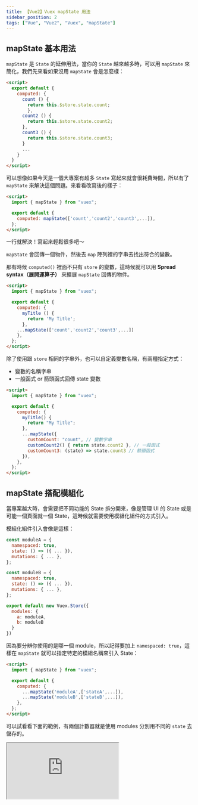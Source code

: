 ```yaml
---
title: 【Vue2】Vuex mapState 用法
sidebar_position: 2
tags: ["Vue", "Vue2", "Vuex", "mapState"]
---
```


## mapState 基本用法

`mapState` 是 `State` 的延伸用法，當你的 `State` 越來越多時，可以用 `mapState` 來簡化，我們先來看如果沒用 `mapState` 會是怎麼樣：

```html title=App.vue
<script>
  export default {
    computed: {
      count () {
        return this.$store.state.count;
        },
      count2 () {
        return this.$store.state.count2;
      },
      count3 () {
        return this.$store.state.count3;
      }
      ...
    }
  }
</script>
```

可以想像如果今天是一個大專案有超多 `State` 寫起來就會很耗費時間，所以有了 `mapState` 來解決這個問題。來看看改寫後的樣子：

```html title=App.vue
<script>
  import { mapState } from "vuex";

  export default {
    computed: mapState(['count','count2','count3',...]),
  };
</script>
```

一行就解決！寫起來輕鬆很多吧～

`mapState` 會回傳一個物件，然後去 `map` 陣列裡的字串去找出符合的變數。

那有時候 `computed()` 裡面不只有 `store` 的變數，這時候就可以用 **Spread syntax（展開運算子）** 來擴展 `mapState` 回傳的物件。

```html title=App.vue
<script>
  import { mapState } from "vuex";

  export default {
    computed: {
      myTitle () {
        return 'My Title';
      },
    ...mapState(['count','count2','count3',...])
    },
  };
</script>
```

除了使用跟 `store` 相同的字串外，也可以自定義變數名稱，有兩種指定方式：

- 變數的名稱字串
- 一般函式 or 箭頭函式回傳 state 變數

```html {10-14} title=App.vue
<script>
  import { mapState } from "vuex";

  export default {
    computed: {
      myTitle() {
        return "My Title";
      },
      ...mapState({
        customCount: "count", // 變數字串
        customCount2() { return state.count2 }, // 一般函式
        customCount3: (state) => state.count3 // 箭頭函式
      }),
    },
  };
</script>
```

## mapState 搭配模組化

當專案越大時，會需要把不同功能的 State 拆分開來，像是管理 UI 的 State 或是可能一個頁面就一個 State，這時候就需要使用模組化組件的方式引入。

模組化組件引入會像是這樣：

```js title='store/index.js'
const moduleA = {
  namespaced: true,
  state: () => ({ ... }),
  mutations: { ... },
};

const moduleB = {
  namespaced: true,
  state: () => ({ ... }),
  mutations: { ... },
};

export default new Vuex.Store({
  modules: {
    a: moduleA,
    b: moduleB
  }
})
```

因為要分辨你使用的是哪一個 module，所以記得要加上 `namespaced: true`，這樣在 `mapState` 就可以指定特定的模組名稱來引入 State：

```html title=App.vue
<script>
  import { mapState } from "vuex";

  export default {
    computed: {
      ...mapState('moduleA',['stateA',...]),
      ...mapState('moduleB',['stateB',...]),
    },
  };
</script>
```

可以試看看下面的範例，有兩個計數器就是使用 modules 分別用不同的 `state` 去儲存的。

<iframe src="https://codesandbox.io/embed/vuex-mapstate-jmfj8f?fontsize=14&hidenavigation=1&module=%2Fsrc%2Fstore%2Findex.js&view=split&initialpath=counter&theme=dark"
  style={{
    width: "100%",
    height: "400px",
    border: 0,
    borderRadius: "4px",
    overflow: "hidden",
  }}
  title="Vuex-mapState"
  allow="accelerometer; ambient-light-sensor; camera; encrypted-media; geolocation; gyroscope; hid; microphone; midi; payment; usb; vr; xr-spatial-tracking"
  sandbox="allow-forms allow-modals allow-popups allow-presentation allow-same-origin allow-scripts"
></iframe>